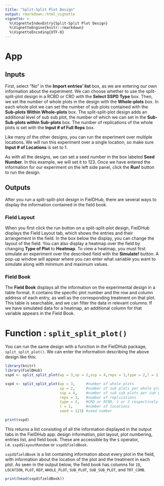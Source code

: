 ```yaml
---
title: "Split-Split Plot Design"
output: rmarkdown::html_vignette
vignette: >
  %\VignetteIndexEntry{Split-Split Plot Design}
  %\VignetteEngine{knitr::rmarkdown}
  %\VignetteEncoding{UTF-8}
---
```


# App

## Inputs
First, select "No" in the **Import entries' list** box, as we are entering our own information about the experiment. We can choose whether to use the split-split-plot design in a RCBD or CRD with the **Select SSPD Type** box.
Then, we set the number of whole plots in the design with the **Whole-plots** box. In each whole plot we can set the number of sub plots contained with the **Sub-plots Within Whole-plots** box. The split-split-plot design adds an additional level of sub sub plot, the number of which we can set in the **Sub-Sub-plots within Sub-plots** box. The number of replications of the whole plots is set with the **Input # of Full Reps** box. 
 
Like many of the other designs, you can run the experiment over multiple locations. We will run this experiment over a single location, so make sure **Input # of Locations** is set to 1.

As with all the designs, we can set a seed number in the box labeled **Seed Number**. In this example, we will set it to 123. 
Once we have entered the information for our experiment on the left side panel, click the **Run!** button to run the design. 

## Outputs
After you run a split-split-plot design in FielDHub, there are several ways to display the information contained in the field book. 

### Field Layout
When you first click the run button on a split-split-plot design, FielDHub displays the Field Layout tab, which shows the entries and their arrangement in the field. In the box below the display, you can change the layout of the field. 
You can also display a heatmap over the field by changing **Type of Plot** to **Heatmap**. To view a heatmap, you must first simulate an experiment over the described field with the **Simulate!** button. A pop-up window will appear where you can enter what variable you want to simulate along with minimum and maximum values. 

### Field Book
The **Field Book** displays all the information on the experimental design in a table format. It contains the specific plot number and the row and column address of each entry, as well as the corresponding treatment on that plot. This table is searchable, and we can filter the data in relevant columns. If we have simulated data for a heatmap, an additional column for that variable appears in the Field Book. 

# Function : `split_split_plot()`

You can run the same design with a function in the FielDHub package, `split_split_plot()`. We can enter the information describing the above design like this:
```r
library(knitr)
library(FielDHub)
sspd <- split_split_plot(wp = 3,sp = 2,ssp = 4,reps = 3,type = 2,l = 1,seed = 123)
```
```r
sspd <- split_split_plot(wp = 3,     #number of whole plots
                         sp = 2,     #number of sub plots per whole plot
                         ssp = 4,    #number of sub sub plots per sub plot
                         reps = 3,   #number of replications
                         type = 2,   #CRD or RCBD, 1 or 2 respectively
                         l = 1,      #number of locations
                         seed = 123) #seed number
```
```r
print(sspd)
```
This returns a list consisting of all the information displayed in the output tabs in the FielDHub app: design information, plot layout, plot numbering, entries list, and field book. These are accessible by the `$` operator, i.e. `sspd$layoutRandom` or `sspd$fieldBook`. 

`sspd$fieldBook` is a list containing information about every plot in the field, with information about the location of the plot and the treatment in each plot. As seen in the output below, the field book has columns for `ID`, `LOCATION`, `PLOT`, `REP`, `WHOLE_PLOT`, `SUB_PLOT`, `SUB_SUB_PLOT`, and `TRT_COMB`.
```r
print(head(sspd$fieldBook))
```
